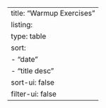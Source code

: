 ---
title: "Warmup Exercises"
listing:
  type: table
  sort:
    - "date"
    - "title desc"
  sort-ui: false
  filter-ui: false
---